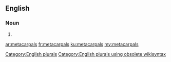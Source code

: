 ==English==

===Noun===
{{head|en}}

# {{plural of|metacarpal}}

[[Category:English plurals]][[Category:English plurals using obsolete wikisyntax]]

[[ar:metacarpals]]
[[fr:metacarpals]]
[[ku:metacarpals]]
[[my:metacarpals]]